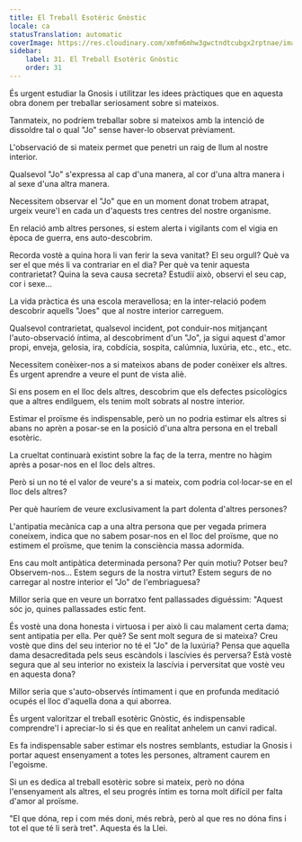 ```yaml
---
title: El Treball Esotèric Gnòstic
locale: ca
statusTranslation: automatic
coverImage: https://res.cloudinary.com/xmfm6mhw3gwctndtcubgx2rptnae/image/upload/v1740468922/small_cover_tratado_de_psicologia_revolucionaria_a4c0dca4e0.webp
sidebar:
    label: 31. El Treball Esotèric Gnòstic
    order: 31
---
```

És urgent estudiar la Gnosis i utilitzar les idees pràctiques que en aquesta obra donem per treballar seriosament sobre si mateixos.

Tanmateix, no podríem treballar sobre si mateixos amb la intenció de dissoldre tal o qual "Jo" sense haver-lo observat prèviament.

L'observació de si mateix permet que penetri un raig de llum al nostre interior.

Qualsevol "Jo" s'expressa al cap d'una manera, al cor d'una altra manera i al sexe d'una altra manera.

Necessitem observar el "Jo" que en un moment donat trobem atrapat, urgeix veure'l en cada un d'aquests tres centres del nostre organisme.

En relació amb altres persones, si estem alerta i vigilants com el vigia en època de guerra, ens auto-descobrim.

Recorda vostè a quina hora li van ferir la seva vanitat? El seu orgull? Què va ser el que més li va contrariar en el dia? Per què va tenir aquesta contrarietat? Quina la seva causa secreta? Estudiï això, observi el seu cap, cor i sexe...

La vida pràctica és una escola meravellosa; en la inter-relació podem descobrir aquells "Joes" que al nostre interior carreguem.

Qualsevol contrarietat, qualsevol incident, pot conduir-nos mitjançant l'auto-observació íntima, al descobriment d'un "Jo", ja sigui aquest d'amor propi, enveja, gelosia, ira, cobdícia, sospita, calúmnia, luxúria, etc., etc., etc.

Necessitem conèixer-nos a si mateixos abans de poder conèixer els altres. És urgent aprendre a veure el punt de vista aliè.

Si ens posem en el lloc dels altres, descobrim que els defectes psicològics que a altres endilguem, els tenim molt sobrats al nostre interior.

Estimar el proïsme és indispensable, però un no podria estimar els altres si abans no aprèn a posar-se en la posició d'una altra persona en el treball esotèric.

La crueltat continuarà existint sobre la faç de la terra, mentre no hàgim après a posar-nos en el lloc dels altres.

Però si un no té el valor de veure's a si mateix, com podria col·locar-se en el lloc dels altres?

Per què hauríem de veure exclusivament la part dolenta d'altres persones?

L'antipatia mecànica cap a una altra persona que per vegada primera coneixem, indica que no sabem posar-nos en el lloc del proïsme, que no estimem el proïsme, que tenim la consciència massa adormida.

Ens cau molt antipàtica determinada persona? Per quin motiu? Potser beu? Observem-nos... Estem segurs de la nostra virtut? Estem segurs de no carregar al nostre interior el "Jo" de l'embriaguesa?

Millor seria que en veure un borratxo fent pallassades diguéssim: "Aquest sóc jo, quines pallassades estic fent.

És vostè una dona honesta i virtuosa i per això li cau malament certa dama; sent antipatia per ella. Per què? Se sent molt segura de si mateixa? Creu vostè que dins del seu interior no té el "Jo" de la luxúria? Pensa que aquella dama desacreditada pels seus escàndols i lascívies és perversa? Està vostè segura que al seu interior no existeix la lascívia i perversitat que vostè veu en aquesta dona?

Millor seria que s'auto-observés íntimament i que en profunda meditació ocupés el lloc d'aquella dona a qui aborrea.

És urgent valoritzar el treball esotèric Gnòstic, és indispensable comprendre'l i apreciar-lo si és que en realitat anhelem un canvi radical.

Es fa indispensable saber estimar els nostres semblants, estudiar la Gnosis i portar aquest ensenyament a totes les persones, altrament caurem en l'egoisme.

Si un es dedica al treball esotèric sobre si mateix, però no dóna l'ensenyament als altres, el seu progrés íntim es torna molt difícil per falta d'amor al proïsme.

"El que dóna, rep i com més doni, més rebrà, però al que res no dóna fins i tot el que té li serà tret". Aquesta és la Llei.

